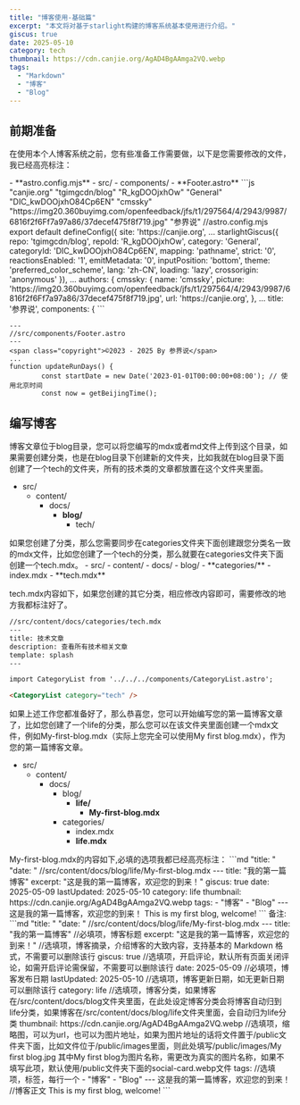 ```yaml
---
title: "博客使用-基础篇"
excerpt: "本文将对基于starlight构建的博客系统基本使用进行介绍。"
giscus: true
date: 2025-05-10
category: tech
thumbnail: https://cdn.canjie.org/AgAD4BgAAmga2VQ.webp
tags:
  - "Markdown"
  - "博客"
  - "Blog"
---
```



## 前期准备
在使用本个人博客系统之前，您有些准备工作需要做，以下是您需要修改的文件，我已经高亮标注：

<FileTree>
- **astro.config.mjs**
- src/
  - components/
    - **Footer.astro**
</FileTree>

<Tabs>
<TabItem label="astro.config.mjs">
```js "canjie.org" "tgimgcdn/blog" "R_kgDOOjxhOw" "General" "DIC_kwDOOjxhO84Cp6EN" "cmssky" "https://img20.360buyimg.com/openfeedback/jfs/t1/297564/4/2943/9987/6816f2f6Ff7a97a86/37decef475f8f719.jpg" "参界说" 
//astro.config.mjs 
export default defineConfig({
	site: 'https://canjie.org',
...
starlightGiscus({
					repo: 'tgimgcdn/blog',
					repoId: 'R_kgDOOjxhOw',
					category: 'General',
					categoryId: 'DIC_kwDOOjxhO84Cp6EN',
					mapping: 'pathname',
					strict: '0',
					reactionsEnabled: '1',
					emitMetadata: '0',
					inputPosition: 'bottom',
					theme: 'preferred_color_scheme',
					lang: 'zh-CN',
					loading: 'lazy',
					crossorigin: 'anonymous'
				}),
...
authors: {
						cmssky: {
							name: 'cmssky',
							picture: 'https://img20.360buyimg.com/openfeedback/jfs/t1/297564/4/2943/9987/6816f2f6Ff7a97a86/37decef475f8f719.jpg',
							url: 'https://canjie.org',
						},
...
title: '参界说',
			components: {
```
</TabItem>

<TabItem label="Footer.astro">

```astro "参界说" "2023-01-01"
---
//src/components/Footer.astro
---
<span class="copyright">©2023 - 2025 By 参界说</span>
...
function updateRunDays() {
        const startDate = new Date('2023-01-01T00:00:00+08:00'); // 使用北京时间
        const now = getBeijingTime();
```
</TabItem>
</Tabs>

## 编写博客
博客文章位于blog目录，您可以将您编写的mdx或者md文件上传到这个目录，如果需要创建分类，也是在blog目录下创建新的文件夹，比如我就在blog目录下面创建了一个tech的文件夹，所有的技术类的文章都放置在这个文件夹里面。
<FileTree>
- src/
  - content/
    - docs/
      - **blog/**
        - tech/
</FileTree>
如果您创建了分类，那么您需要同步在categories文件夹下面创建跟您分类名一致的mdx文件，比如您创建了一个tech的分类，那么就要在categories文件夹下面创建一个tech.mdx。
<FileTree>
- src/
  - content/
    - docs/
      - blog/
      - **categories/**
        - index.mdx
        - **tech.mdx**
</FileTree>

tech.mdx内容如下，如果您创建的其它分类，相应修改内容即可，需要修改的地方我都标注好了。
```md "技术" "tech"
//src/content/docs/categories/tech.mdx
---
title: 技术文章
description: 查看所有技术相关文章
template: splash
---

import CategoryList from '../../../components/CategoryList.astro';

<CategoryList category="tech" /> 
```
如果上述工作您都准备好了，那么恭喜您，您可以开始编写您的第一篇博客文章了，比如您创建了一个life的分类，那么您可以在该文件夹里面创建一个mdx文件，例如My-first-blog.mdx（实际上您完全可以使用My first blog.mdx），作为您的第一篇博客文章。
<FileTree>
- src/
  - content/
    - docs/
      - blog/
        - **life/**
          - **My-first-blog.mdx**
      - categories/
        - index.mdx
        - **life.mdx**
</FileTree>
My-first-blog.mdx的内容如下,必填的选项我都已经高亮标注：
```md "title: " "date: "
//src/content/docs/blog/life/My-first-blog.mdx
---
title: "我的第一篇博客" 
excerpt: "这是我的第一篇博客，欢迎您的到来！"
giscus: true
date: 2025-05-09
lastUpdated: 2025-05-10
category: life
thumbnail: https://cdn.canjie.org/AgAD4BgAAmga2VQ.webp
tags:
  - "博客"
  - "Blog"
---
这是我的第一篇博客，欢迎您的到来！
This is my first blog, welcome!
```
备注:
```md "title: " "date: "
//src/content/docs/blog/life/My-first-blog.mdx
---
title: "我的第一篇博客"                                           //必填项，博客标题
excerpt: "这是我的第一篇博客，欢迎您的到来！"                       //选填项，博客摘录，介绍博客的大致内容，支持基本的 Markdown 格式，不需要可以删除该行
giscus: true                                                     //选填项，开启评论，默认所有页面关闭评论，如需开启评论需保留，不需要可以删除该行
date: 2025-05-09                                                 //必填项，博客发布日期
lastUpdated: 2025-05-10                                          //选填项，博客更新日期，如无更新日期可以删除该行
category: life                                                   //选填项，博客分类，如果博客在/src/content/docs/blog文件夹里面，在此处设定博客分类会将博客自动归到life分类，如果博客在/src/content/docs/blog/life文件夹里面，会自动归为life分类
thumbnail: https://cdn.canjie.org/AgAD4BgAAmga2VQ.webp           //选填项，缩略图，可以为url，也可以为图片地址，如果为图片地址的话将文件置于/public文件夹下面，比如文件位于/public/images里面，则此处填写/public/images/My first blog.jpg 其中My first blog为图片名称，需更改为真实的图片名称，如果不填写此项，默认使用/public文件夹下面的social-card.webp文件
tags:                                                            //选填项，标签，每行一个
  - "博客"
  - "Blog"
---
这是我的第一篇博客，欢迎您的到来！                                  //博客正文
This is my first blog, welcome!
```
